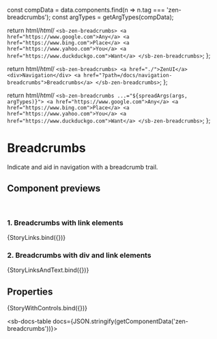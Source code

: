 

const compData = data.components.find(n => n.tag === 'zen-breadcrumbs');
const argTypes = getArgTypes(compData);

<Meta title="Navigation/Breadcrumbs" component="zen-breadcrumbs" argTypes={argTypes} />

  return html/*html*/ `
    <sb-zen-breadcrumbs>
      <a href="https://www.google.com">Any</a>
      <a href="https://www.bing.com">Place</a>
      <a href="https://www.yahoo.com">You</a>
      <a href="https://www.duckduckgo.com">Want</a>
    </sb-zen-breadcrumbs>
  `;
};

  return html/*html*/ `
    <sb-zen-breadcrumbs>
      <a href="./">ZenUI</a>
      <div>Navigation</div>
      <a href="?path=/docs/navigation-breadcrumbs">Breadcrumbs</a>
    </sb-zen-breadcrumbs>
  `;
};

  return html/*html*/ `
    <sb-zen-breadcrumbs ...="${spreadArgs(args, argTypes)}">
      <a href="https://www.google.com">Any</a>
      <a href="https://www.bing.com">Place</a>
      <a href="https://www.yahoo.com">You</a>
      <a href="https://www.duckduckgo.com">Want</a>
    </sb-zen-breadcrumbs>
  `;
};

# Breadcrumbs

Indicate and aid in navigation with a breadcrumb trail.

## Component previews

<br />

### 1. Breadcrumbs with link elements

<Canvas>
  <Story name="links">{StoryLinks.bind({})}</Story>
</Canvas>

### 2. Breadcrumbs with div and link elements

<Canvas>
  <Story name="links-and-text">{StoryLinksAndText.bind({})}</Story>
</Canvas>

## Properties

<Canvas>
  <Story
    name="default"
    args={{
      ...getDefaultArgs(argTypes),
    }}
  >
    {StoryWithControls.bind({})}
  </Story>
</Canvas>

<ArgsTable story="default" />

<sb-docs-table docs={JSON.stringify(getComponentData('zen-breadcrumbs'))}></sb-docs-table>
